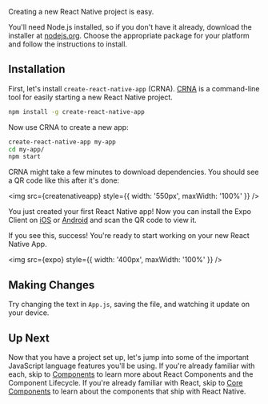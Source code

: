 

Creating a new React Native project is easy.

You'll need Node.js installed, so if you don't have it already, download the installer at [nodejs.org](https://nodejs.org/en/download/). Choose the appropriate package for your platform and follow the instructions to install.

## Installation

First, let's install `create-react-native-app` (CRNA). [CRNA](https://github.com/react-community/create-react-native-app) is a command-line tool for easily starting a new React Native project.

```bash
npm install -g create-react-native-app
```

Now use CRNA to create a new app:

```bash
create-react-native-app my-app
cd my-app/
npm start
```

CRNA might take a few minutes to download dependencies. You should see a QR code like this after it's done:

<img src={createnativeapp} style={{ width: '550px', maxWidth: '100%' }} />

You just created your first React Native app! Now you can install the Expo Client on [iOS](https://itunes.apple.com/us/app/expo-client/id982107779?mt=8) or [Android](https://play.google.com/store/apps/details?id=host.exp.exponent&hl=en) and scan the QR code to view it.

If you see this, success! You're ready to start working on your new React Native App.

<img src={expo} style={{ width: '400px', maxWidth: '100%' }} />

## Making Changes

Try changing the text in `App.js`, saving the file, and watching it update on your device.

## Up Next

Now that you have a project set up, let's jump into some of the important JavaScript language features you'll be using. If you're already familiar with each, skip to [Components](components) to learn more about React Components and the Component Lifecycle. If you're already familiar with React, skip to [Core Components](core_components) to learn about the components that ship with React Native.
